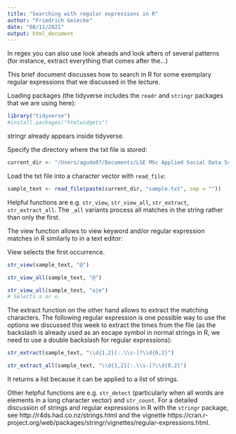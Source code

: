 ```yaml
---
title: "Searching with regular expressions in R"
author: "Friedrich Geiecke"
date: "08/11/2021"
output: html_document
---
```


In regex you can also use look aheads and look afters of several patterns (for instance, extract everything that comes after the...)


This brief document discusses how to search in R for some exemplary regular expressions that we discussed in the lecture.

Loading packages (the tidyverse includes the `readr` and `stringr` packages that we are using here):

```r
library("tidyverse")
#install.packages("htmlwidgets")
```
stringr already appears inside tidyverse.

Specify the directory where the txt file is stored:

```r
current_dir <- "/Users/agudo07/Documents/LSE MSc Applied Social Data Science/courses/1 - MT/MY472 - DATA FOR DATA SCIENTISTS/lse-my472.github.io/week07/"
```

Load the txt file into a character vector with `read_file`:

```r
sample_text <- read_file(paste(current_dir, "sample.txt", sep = ""))
```

Helpful functions are e.g. `str_view`, `str_view_all`, `str_extract`, `str_extract_all`. The `_all` variants process all matches in the string rather than only the first.

The view function allows to view keyword and/or regular expression matches in R similarly to in a text editor:

View selects the first occurrence. 

```r
str_view(sample_text, "@")
```

```r
str_view_all(sample_text, "@")
```

```r
str_view_all(sample_text, "a|e") 
# Selects a or e.
```

The extract function on the other hand allows to extract the matching characters. The following regular expression is one possible way to use the options we discussed this week to extract the times from the file (as the backslash is already used as an escape symbol in normal strings in R, we need to use a double backslash for regular expressions):

```r
str_extract(sample_text, "\\d{1,2}[:.\\s-]?\\d{0,2}")
```

```r
str_extract_all(sample_text, "\\d{1,2}[:.\\s-]?\\d{0,2}")
```

It returns a list because it can be applied to a list of strings.


Other helpful functions are e.g. `str_detect` (particularly when all words are elements in a long character vector) and `str_count`. For a detailed discussion of strings and regular expressions in R with the `stringr` package, see http://r4ds.had.co.nz/strings.html and the vignette https://cran.r-project.org/web/packages/stringr/vignettes/regular-expressions.html.
